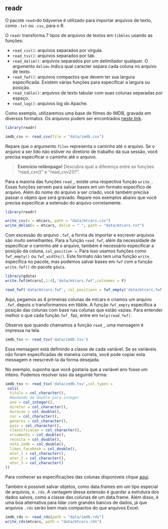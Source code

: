 ## readr
O pacote `readr`do tidyverse é utilizado para importar arquivos de texto, como `.txt` ou `.csv`, para o R.




O `readr` transforma 7 tipos de arquivos de textos em `tibbles` usando as funções:

- `read_csv()`: arquivos separados por vírgula.
- `read_tsv()`: arquivos separados por tab.
- `read_delim()`: arquivos separados por um delimitador qualquer. O argumento `delim=` indica qual caracter separa cada coluna no arquivo de texto.
- `read_fwf()`: arquivos compactos que devem ter sua largura especificada. Existem várias funções para especificar a largura ou posição.
- `read_table()`: arquivos de texto tabular com suas colunas separadas por espaço.
- `read_log()`: arquivos log do Apache.


Como exemplo, utilizaremos uma base de filmes do IMDB, gravada em diversos formatos. Os arquivos podem ser encontrados [neste link](https://github.com/curso-r/site-v2/raw/master/content/material/importacao/data/imdb.rds). 



```r
library(readr)

imdb_csv <- read_csv(file = "data/imdb.csv")

```



Repare que o argumento `file=` representa o caminho até o arquivo. Se o arquivo a ser lido não estiver no diretório de trabalho da sua sessão, você precisa especificar o caminho até o arquivo. 



> **Exercício relâmpago!** Descubra qual a diferença entre as funções "read_csv()" e "read_csv2()?".

Para a maioria das funções `read_`, existe uma respectiva função `write_`. Essas funções servem para salvar bases em um formato específico de arquivo. Além do nome do arquivo a ser criado, você também precisa passar o objeto que será gravado. Repare nos exemplos abaixo que você precisa especificar a extensão do arquivo corretamente.

```r
library(readr)
```

```r
write_csv(x = mtcars, path = "data/mtcars.csv")
write_delim(x = mtcars, delim = " ", path = "data/mtcars.txt")
```


Com excessão do arquivo `.fwf`, a forma de importar e escrever arquivos são muito semelhantes. Para a função `read_fwf`, além da necessidade de especificar o caminho até o arquivo, também é necessário especificar a posição da coluna, `col_position =`. Para isso usamos funções como `fwf_empty()` ou `fwf_widths()`. Este formato não tem uma função `write_` específica no pacote, mas podemos salvar bases em `fwf` com a função `write.fwf()` do pacote `gdata`.
```r
library(gdata)
write.fwf(mtcars[,1:4],'data/mtcars.fwf',colnames = F)

read_fwf('data/mtcars.fwf', col_positions = fwf_empty('data/mtcars.fwf',col_names = c('mpg','cyl','disp','hp')))
```
Aqui, pegamos as 4 primeiras colunas de mtcars e criamos um arquivo `.fwf`, depois o transformamos em tibble. A função `fwf_empty` especifica a posição das colunas com base nas colunas que estão vazias. Para entender melhor o que cada função `fwf_` faz, entre em `help(read_fwf)`.



Observe que quando chamamos a função `read_`, uma mensagem é impressa na tela. 
```r
imdb_tsv <- read_tsv('data/imdb.tsv')
```
Essa mensagem está definindo a classe de cada variável. Se as variáveis não foram especificadas de maneira correta, você pode copiar esta messagem e reescrevê-la da forma desejada. 

No exemplo, suponha que você gostaria que a variável ano fosse um inteiro. Podemos resolver isso da seguinte forma:
```r
imdb_tsv <- read_tsv('data/imdb.tsv',col_types =  
 cols(
  titulo = col_character(),
  #mudando de double para integer
  ano = col_integer(),
  diretor = col_character(),
  duracao = col_double(),
  cor = col_character(),
  generos = col_character(),
  pais = col_character(),
  classificacao = col_character(),
  orcamento = col_double(),
  receita = col_double(),
  nota_imdb = col_double(),
  likes_facebook = col_double(),
  ator_1 = col_character(),
  ator_2 = col_character(),
  ator_3 = col_character()
))
```
Para conhecer as especificações das colunas disponíveis clique [aqui](https://readr.tidyverse.org/articles/readr.html#available-column-specifications).

Também é possível salvar objetos, como data.frames em um tipo especial de arquivos, o `.rds`. A vantagem dessa extensão é guardar a estrutura dos dados salvos, como a classe das colunas de um data.frame. Além disso, é uma boa alternativa para lidar com grandes bancos de dados, já que arquivos `.rds` serão bem mais compactos do que arquivos Excel.

```r
imdb_rds <- read_rds(path = "data/imdb.rds")
write_rds(mtcars, path = "data/mtcars.rds")
```




